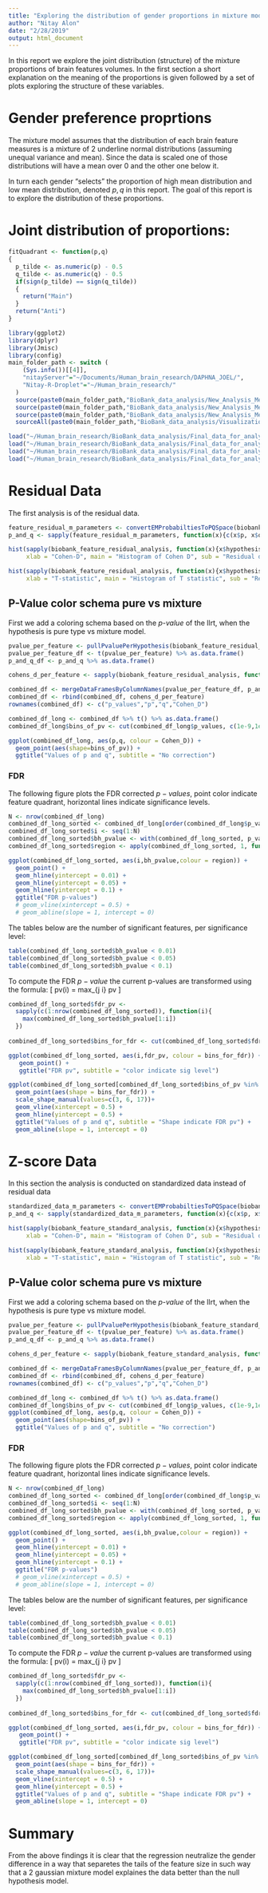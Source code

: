 ```yaml
---
title: "Exploring the distribution of gender proportions in mixture model"
author: "Nitay Alon"
date: "2/28/2019"
output: html_document
---
```


In this report we explore the joint distribution (structure) of the mixture proportions of brain features volumes. In the first section a short explanation on the meaning of the proportions is given followed by a set of plots exploring the structure of these variables. 

# Gender preference proprtions
The mixture model assumes that the distribution of each brain feature measures is a mixture of 2 underline normal distributions (assuming unequal variance and mean). Since the data is scaled one of those distributions will have a mean over 0 and the other one below it. 

In turn each gender "selects" the proportion of high mean distribution and low mean distribution, denoted $p,q$ in this report. The goal of this report is to explore the distribution of these proportions.

# Joint distribution of proportions:
```r
fitQuadrant <- function(p,q)
{
  p_tilde <- as.numeric(p) - 0.5
  q_tilde <- as.numeric(q) - 0.5
  if(sign(p_tilde) == sign(q_tilde))
  {
    return("Main")
  }
  return("Anti")
}
```

```r
library(ggplot2)
library(dplyr)
library(Jmisc)
library(config)
main_folder_path <- switch (
    (Sys.info())[[4]],
    "nitayServer"="~/Documents/Human_brain_research/DAPHNA_JOEL/",
    "Nitay-R-Droplet"="~/Human_brain_research/"
  )
  source(paste0(main_folder_path,"BioBank_data_analysis/New_Analysis_Method/Residuals_analysis_methods/convert_em_probs_to_pq_space.R"))
  source(paste0(main_folder_path,"BioBank_data_analysis/New_Analysis_Method/Residuals_analysis_methods/merge_data_frames_by_column_names.R"))
  source(paste0(main_folder_path,"BioBank_data_analysis/New_Analysis_Method/Residuals_analysis_methods/convert_em_probs_to_pq_space.R"))
  sourceAll(paste0(main_folder_path,"BioBank_data_analysis/Visualization_methods"))
```

```r
load("~/Human_brain_research/BioBank_data_analysis/Final_data_for_analysis/biobank_feature_residual_analysis.RData")
load("~/Human_brain_research/BioBank_data_analysis/Final_data_for_analysis/biobank_feature_standard_analysis.RData")
load("~/Human_brain_research/BioBank_data_analysis/Final_data_for_analysis/BioBank_residual_data.RData")
load("~/Human_brain_research/BioBank_data_analysis/Final_data_for_analysis/BioBank_standardized_data.RData")
```

# Residual Data

The first analysis is of the residual data.

```r
feature_residual_m_parameters <- convertEMProbabiltiesToPQSpace(biobank_feature_residual_analysis)
p_and_q <- sapply(feature_residual_m_parameters, function(x){c(x$p, x$q)})
```

```r
hist(sapply(biobank_feature_residual_analysis, function(x){x$hypothesis_results$cohen_d_test$estimate}),
     xlab = "Cohen-D", main = "Histogram of Cohen D", sub = "Residual data")

hist(sapply(biobank_feature_residual_analysis, function(x){x$hypothesis_results$t_test_for_difference_between_genders$statistic}),
     xlab = "T-statistic", main = "Histogram of T statistic", sub = "Residual data")

```


## P-Value color schema pure vs mixture

First we add a coloring schema based on the *p-value* of the llrt, when the hypothesis is pure type vs mixture model. 
```r
pvalue_per_feature <- pullPvaluePerHypothesis(biobank_feature_residual_analysis)
pvalue_per_feature_df <- t(pvalue_per_feature) %>% as.data.frame() 
p_and_q_df <- p_and_q %>% as.data.frame()

cohens_d_per_feature <- sapply(biobank_feature_residual_analysis, function(x){x$hypothesis_results$cohen_d_test$estimate})

combined_df <- mergeDataFramesByColumnNames(pvalue_per_feature_df, p_and_q_df)
combined_df <- rbind(combined_df, cohens_d_per_feature)
rownames(combined_df) <- c("p_values","p","q","Cohen_D")
```

```r
combined_df_long <- combined_df %>% t() %>% as.data.frame()
combined_df_long$bins_of_pv <- cut(combined_df_long$p_values, c(1e-9,1e-8,1e-3,1e-2,1))
```

```r
ggplot(combined_df_long, aes(p,q, colour = Cohen_D)) + 
  geom_point(aes(shape=bins_of_pv)) + 
  ggtitle("Values of p and q", subtitle = "No correction")
```

### FDR

The following figure plots the FDR corrected $p-values$, point color indicate feature quadrant, horizontal lines indicate significance levels.
```r
N <- nrow(combined_df_long)
combined_df_long_sorted <- combined_df_long[order(combined_df_long$p_values,decreasing = F),]
combined_df_long_sorted$i <- seq(1:N)
combined_df_long_sorted$bh_pvalue <- with(combined_df_long_sorted, p_values * i / N)
combined_df_long_sorted$region <- apply(combined_df_long_sorted, 1, function(x){fitQuadrant(x[2],x[3])})
```

```r
ggplot(combined_df_long_sorted, aes(i,bh_pvalue,colour = region)) + 
  geom_point() +
  geom_hline(yintercept = 0.01) +
  geom_hline(yintercept = 0.05) +
  geom_hline(yintercept = 0.1) +
  ggtitle("FDR p-values")
  # geom_vline(xintercept = 0.5) +
  # geom_abline(slope = 1, intercept = 0)
```

The tables below are the number of significant features, per significance level:

```r
table(combined_df_long_sorted$bh_pvalue < 0.01)
table(combined_df_long_sorted$bh_pvalue < 0.05)
table(combined_df_long_sorted$bh_pvalue < 0.1)
```

To compute the FDR $p-value$ the current p-values are transformed using the formula:
\[
  pv(i) = max_{j \leq i} pv \frac{n}{j} 
\]

```r
combined_df_long_sorted$fdr_pv <- 
  sapply(c(1:nrow(combined_df_long_sorted)), function(i){
    max(combined_df_long_sorted$bh_pvalue[1:i])
  })
  
combined_df_long_sorted$bins_for_fdr <- cut(combined_df_long_sorted$fdr_pv, c(0,1e-2,5e-2,1))
```


```r
ggplot(combined_df_long_sorted, aes(i,fdr_pv, colour = bins_for_fdr)) + 
   geom_point() +
   ggtitle("FDR pv", subtitle = "color indicate sig level") 
```

```r
ggplot(combined_df_long_sorted[combined_df_long_sorted$bins_of_pv %in% levels(combined_df_long_sorted$bins_of_pv)[c(1,2,3)],], aes(p,q, colour = Cohen_D)) + 
  geom_point(aes(shape = bins_for_fdr)) +
  scale_shape_manual(values=c(3, 6, 17))+
  geom_vline(xintercept = 0.5) +
  geom_hline(yintercept = 0.5) +
  ggtitle("Values of p and q", subtitle = "Shape indicate FDR pv") + 
  geom_abline(slope = 1, intercept = 0)
```

# Z-score Data

In this section the analysis is conducted on standardized data instead of residual data 

```r
standardized_data_m_parameters <- convertEMProbabiltiesToPQSpace(biobank_feature_standard_analysis)
p_and_q <- sapply(standardized_data_m_parameters, function(x){c(x$p, x$q)})
```

```r
hist(sapply(biobank_feature_standard_analysis, function(x){x$hypothesis_results$cohen_d_test$estimate}),
     xlab = "Cohen-D", main = "Histogram of Cohen D", sub = "Residual data")

hist(sapply(biobank_feature_standard_analysis, function(x){x$hypothesis_results$t_test_for_difference_between_genders$statistic}),
     xlab = "T-statistic", main = "Histogram of T statistic", sub = "Residual data")

```


## P-Value color schema pure vs mixture

First we add a coloring schema based on the *p-value* of the llrt, when the hypothesis is pure type vs mixture model. 
```r
pvalue_per_feature <- pullPvaluePerHypothesis(biobank_feature_standard_analysis)
pvalue_per_feature_df <- t(pvalue_per_feature) %>% as.data.frame() 
p_and_q_df <- p_and_q %>% as.data.frame()

cohens_d_per_feature <- sapply(biobank_feature_standard_analysis, function(x){x$hypothesis_results$cohen_d_test$estimate})

combined_df <- mergeDataFramesByColumnNames(pvalue_per_feature_df, p_and_q_df)
combined_df <- rbind(combined_df, cohens_d_per_feature)
rownames(combined_df) <- c("p_values","p","q","Cohen_D")
```

```r
combined_df_long <- combined_df %>% t() %>% as.data.frame()
combined_df_long$bins_of_pv <- cut(combined_df_long$p_values, c(1e-9,1e-8,1e-3,1e-2,1))
ggplot(combined_df_long, aes(p,q, colour = Cohen_D)) + 
  geom_point(aes(shape=bins_of_pv)) + 
  ggtitle("Values of p and q", subtitle = "No correction")
```

### FDR

The following figure plots the FDR corrected $p-values$, point color indicate feature quadrant, horizontal lines indicate significance levels.
```r
N <- nrow(combined_df_long)
combined_df_long_sorted <- combined_df_long[order(combined_df_long$p_values,decreasing = F),]
combined_df_long_sorted$i <- seq(1:N)
combined_df_long_sorted$bh_pvalue <- with(combined_df_long_sorted, p_values * i / N)
combined_df_long_sorted$region <- apply(combined_df_long_sorted, 1, function(x){fitQuadrant(x[2],x[3])})
```

```r
ggplot(combined_df_long_sorted, aes(i,bh_pvalue,colour = region)) + 
  geom_point() +
  geom_hline(yintercept = 0.01) +
  geom_hline(yintercept = 0.05) +
  geom_hline(yintercept = 0.1) +
  ggtitle("FDR p-values")
  # geom_vline(xintercept = 0.5) +
  # geom_abline(slope = 1, intercept = 0)
```

The tables below are the number of significant features, per significance level:

```r
table(combined_df_long_sorted$bh_pvalue < 0.01)
table(combined_df_long_sorted$bh_pvalue < 0.05)
table(combined_df_long_sorted$bh_pvalue < 0.1)
```

To compute the FDR $p-value$ the current p-values are transformed using the formula:
\[
  pv(i) = max_{j \leq i} pv \frac{n}{j} 
\]

```r
combined_df_long_sorted$fdr_pv <- 
  sapply(c(1:nrow(combined_df_long_sorted)), function(i){
    max(combined_df_long_sorted$bh_pvalue[1:i])
  })
  
combined_df_long_sorted$bins_for_fdr <- cut(combined_df_long_sorted$fdr_pv, c(0,1e-2,5e-2,1))
```

```r
ggplot(combined_df_long_sorted, aes(i,fdr_pv, colour = bins_for_fdr)) + 
   geom_point() +
   ggtitle("FDR pv", subtitle = "color indicate sig level") 
```

```r
ggplot(combined_df_long_sorted[combined_df_long_sorted$bins_of_pv %in% levels(combined_df_long_sorted$bins_of_pv)[c(1,2)],], aes(p,q, colour = Cohen_D)) + 
  geom_point(aes(shape = bins_for_fdr)) +
  scale_shape_manual(values=c(3, 6, 17))+
  geom_vline(xintercept = 0.5) +
  geom_hline(yintercept = 0.5) +
  ggtitle("Values of p and q", subtitle = "Shape indicate FDR pv") + 
  geom_abline(slope = 1, intercept = 0)
```

# Summary
From the above findings it is clear that the regression neutralize the gender difference in a way that separetes the tails of the feature size in such way that a 2 gaussian mixture model explaines the data better than the null hypothesis model.
<!-- # Post hoc analysis -->

<!-- In this section our goal is to find patterns in the distribution structure of the FDR significance features. Assuming that the underline model is a mixture of Gaussians with different means and variance, these feature should present a distinct pattern. Using visual inspection of the underline distribution it is possible to uncover characteristics of the features. The analysis begins with the anti-diagonal ($sign(p-0.5) \neq sign(q-0.5)$) followed by the same method for the main diagonal. -->

<!-- ## Main diagonal -->

<!-- ### Upper -->
<!-- ```{r high q high p} -->
<!-- upper_diagonal_feature_names <-  -->
<!--   rownames(combined_df_long_sorted)[ -->
<!--     with(combined_df_long_sorted,(fdr_pv < 5e-2 & p > 0.75 &  q > 0.75))]   -->

<!-- upper_diagonal_features <-  -->
<!--   biobank_feature_residual_analysis[names(biobank_feature_residual_analysis) %in% upper_diagonal_feature_names] -->
<!-- ``` -->

<!-- ```{r plotting upper main diagonal feature} -->
<!-- i <- sample(1:length(upper_diagonal_feature_names), 1) -->
<!-- plotGenderHistogram(upper_diagonal_features[[i]], upper_diagonal_feature_names[i]) -->
<!-- ``` -->

<!-- ## Antidiagonal -->

<!-- ### Upper -->
<!-- ```{r high q low p} -->
<!-- upper_antidiagonal_feature_names <-  -->
<!--   rownames(combined_df_long_sorted)[ -->
<!--     with(combined_df_long_sorted,(fdr_pv < 5e-2 & p < 0.5 & q > 0.5))]   -->
<!-- save(upper_antidiagonal_feature_names, file = "upper_diagonal_feature_names.RData")     -->
<!-- upper_antidiagonal_features <-  -->
<!--   biobank_feature_residual_analysis[names(biobank_feature_residual_analysis) %in% upper_antidiagonal_feature_names] -->
<!-- ``` -->

<!-- ```{r plotting upper anti diagonal feature} -->
<!-- i <- sample(1:length(upper_antidiagonal_feature_names), 1) -->
<!-- plotGenderHistogram(upper_antidiagonal_features[[i]], upper_antidiagonal_feature_names[i]) -->
<!-- ``` -->

<!-- A general pattern in this qudrant is best represented by the following plot: -->
<!-- ```{r representitive plot} -->
<!-- feature_name = "X25805.2.0" -->
<!-- plotGenderHistogram(upper_antidiagonal_features[[feature_name]], feature_name) -->
<!-- ``` -->

<!-- ### Lower  -->
<!-- ```{r low q high p} -->
<!-- lower_antidiagonal_feature_names <-  -->
<!--   rownames(combined_df_long_sorted)[ -->
<!--     with(combined_df_long_sorted,(fdr_pv < 1e-3 & p > 0.5 & q < 0.5))]   -->
<!-- save(lower_antidiagonal_feature_names, file = "lower_diagonal_feature_names.RData")   -->
<!-- lower_antidiagonal_features <-  -->
<!--   biobank_feature_residual_analysis[names(biobank_feature_residual_analysis) %in% lower_antidiagonal_feature_names] -->
<!-- ``` -->

<!-- ```{r plotting at random} -->
<!-- i <- sample(1:length(lower_antidiagonal_feature_names), 1) -->
<!-- plotGenderHistogram(lower_antidiagonal_features[[i]], lower_antidiagonal_feature_names[i]) -->
<!-- ``` -->

<!-- ```{r high mixture for men wemon neutral} -->
<!-- feature_name = "X25120.2.0" -->
<!-- plotGenderHistogram(lower_antidiagonal_features[[feature_name]], feature_name) -->
<!-- ``` -->


<!-- ```{r another example of sex mixture model} -->
<!-- feature_name = "X25535.2.0" -->
<!-- plotGenderHistogram(lower_antidiagonal_features[[feature_name]], feature_name) -->
<!-- ``` -->


<!-- ## $\chi^2$ Test -->
<!-- We preform $\chi^2$ for dependency test between a binarization of the features by sex. The statistics are ploted in the below histograms: -->
<!-- ```{r chisq histograms} -->
<!-- load("/home/nitay_2/Human_brain_research/BioBank_data_analysis/measure_of_masculinity/men_chisq_test.RData") -->
<!-- load("/home/nitay_2/Human_brain_research/BioBank_data_analysis/measure_of_masculinity/women_chisq_test.RData") -->
<!-- hist(chisq_men[upper.tri(chisq_men,diag = F)],breaks = 100, -->
<!--      main = "Chi statistics Men", xlab = "Chi") -->
<!-- hist(chisq_women[upper.tri(chisq_women,diag = F)],breaks = 100, -->
<!--      main = "Chi statistics Women", xlab = "Chi") -->
<!-- ``` -->

